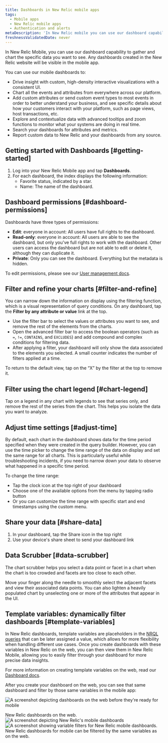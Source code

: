 ```yaml
---
title: Dashboards in New Relic mobile apps
tags:
  - Mobile apps
  - New Relic mobile apps
  - Authentication and alerts
metaDescription: 'In New Relic mobile you can use our dashboard capability to gather and chart the specific data you want to see, the way you want to see it, from anywhere in our platform.'
freshnessValidatedDate: never
---
```





In New Relic Mobile, you can use our dashboard capability to gather and chart the specific data you want to see. Any dashboards created in the New Relic website will be visible in the mobile app. 

You can use our mobile dashboards to:

* Drive insight with custom, high-density interactive visualizations with a consistent UI.
* Chart all the events and attributes from everywhere across our platform. 
* Add custom attributes or send custom event types to most events in order to better understand your business, and see specific details about how your customers interact with your platform, such as page views, host transactions, etc.
* Explore and contextualize data with advanced tooltips and zoom functions to monitor what your systems are doing in real time.
* Search your dashboards for attributes and metrics.
* Report custom data to New Relic and your dashboards from any source.

## Getting started with Dashboards [#getting-started]

1. Log into your New Relic Mobile app and tap <DoNotTranslate>**Dashboards**</DoNotTranslate>.
2. For each dashboard, the index displays the following information:
    * Favorite status, indicated by a star.
    * Name: The name of the dashboard.
    
## Dashboard permissions [#dashboard-permissions]

Dashboards have three types of permissions:

* <DoNotTranslate>**Edit**</DoNotTranslate>: everyone in account: All users have full rights to the dashboard.
* <DoNotTranslate>**Read-only**</DoNotTranslate>: everyone in account: All users are able to see the dashboard, but only you've full rights to work with the dashboard. Other users can access the dashboard but are not able to edit or delete it, although they can duplicate it.
* <DoNotTranslate>**Private**</DoNotTranslate>: Only you can see the dashboard. Everything but the metadata is hidden.

To edit permissions, please see our [User management docs](/docs/accounts/accounts-billing/new-relic-one-user-management/user-management-concepts/).

## Filter and refine your charts [#filter-and-refine]

You can narrow down the information on display using the filtering function, which is a visual representation of query conditions. On any dashboard, tap the <DoNotTranslate>**Filter by any attribute or value**</DoNotTranslate> link at the top.

* Use the filter bar to select the values or attributes you want to see, and remove the rest of the elements from the charts.
* Open the advanced filter bar to access the boolean operators (such as `=`, `!=`, `CONTAINS`, and `EXCLUDES`) and add compound and complex conditions for filtering data.
* After applying a filter, your dashboard will only show the data associated to the elements you selected. A small counter indicates the number of filters applied at a time.

To return to the default view, tap on the “X” by the filter at the top to remove it.

## Filter using the chart legend  [#chart-legend]

Tap on a legend in any chart with legends to see that series only, and remove the rest of the series from the chart. This helps you isolate the data you want to analyze.

## Adjust time settings [#adjust-time]

By default, each chart in the dashboard shows data for the time period specified when they were created in the query builder. However, you can use the time picker to change the time range of the data on display and set the same range for all charts. This is particularly useful while troubleshooting incidents, if you need to narrow down your data to observe what happened in a specific time period.

To change the time range:
* Tap the clock icon at the top right of your dashboard
* Choose one of the available options from the menu by tapping radio button
* Or you can customize the time range with specific start and end timestamps using the custom menu.

## Share your data [#share-data]

1. In your dashboard, tap the Share icon in the top right
2. Use your device's share sheet to send your dashboard link

## Data Scrubber [#data-scrubber]

The chart scrubber helps you select a data point or facet in a chart when the chart is too crowded and facets are too close to each other.

Move your finger along the needle to smoothly select the adjacent facets and view their associated data points. You can also lighten a heavily populated chart by unselecting one or more of the attributes that appear in the UI.

## Template variables: dynamically filter dashboards [#template-variables]

In New Relic dashboards, template variables are placeholders in the [NRQL queries](/docs/query-your-data/nrql-new-relic-query-language/get-started/introduction-nrql-new-relics-query-language/) that can be later assigned a value, which allows for more flexibility when handling different use cases. Once you create dashboards with these variables in New Relic on the web, you can then view them in New Relic Mobile, allowing you to easily filter through your dashboard for more precise data insights.

For more information on creating template variables on the web, read our [Dashboard docs](/docs/query-your-data/explore-query-data/dashboards/introduction-dashboards/).

After you create your dashboard on the web, you can see that same dashboard and filter by those same variables in the mobile app:

<img
    title="Web view of dashboards"
    alt="A screenshot depicting dashboards on the web before they're ready for mobile"
    src={dashboardsDashboardstoPrepareforMobile}
/>

<figcaption>
New Relic dashboards on the web.
</figcaption>

<SideBySide>
  <Side>
    <img
        title="New Relic mobile dashboards"
        alt="A screenshot depicting New Relic's mobile dashboards"
        src={dashboardsMobileDashboards}
        style={{ width: "50%" }}
    />
  </Side>

  <Side>
    <img
        title="mobile dashboards filtered by variable"
        alt="A screenshot showing variable filters for New Relic mobile dashboards."
        src={dashboardsFilterMobileDashboardsbyVariable}
        style={{ width: "50%" }}
    />
  </Side>
</SideBySide>

<figcaption>
New Relic dashboards for mobile can be filtered by the same variables as on the web.
</figcaption>
